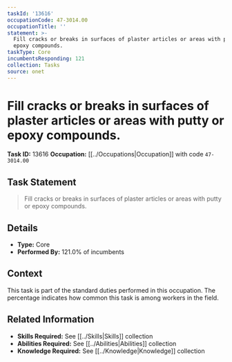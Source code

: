 ```yaml
---
taskId: '13616'
occupationCode: 47-3014.00
occupationTitle: ''
statement: >-
  Fill cracks or breaks in surfaces of plaster articles or areas with putty or
  epoxy compounds.
taskType: Core
incumbentsResponding: 121
collection: Tasks
source: onet
---
```

# Fill cracks or breaks in surfaces of plaster articles or areas with putty or epoxy compounds.

**Task ID:** 13616
**Occupation:** [[../Occupations|Occupation]] with code `47-3014.00`

## Task Statement

> Fill cracks or breaks in surfaces of plaster articles or areas with putty or epoxy compounds.

## Details

- **Type:** Core
- **Performed By:** 121.0% of incumbents

## Context

This task is part of the standard duties performed in this occupation. The percentage indicates how common this task is among workers in the field.

## Related Information

- **Skills Required:** See [[../Skills|Skills]] collection
- **Abilities Required:** See [[../Abilities|Abilities]] collection
- **Knowledge Required:** See [[../Knowledge|Knowledge]] collection
